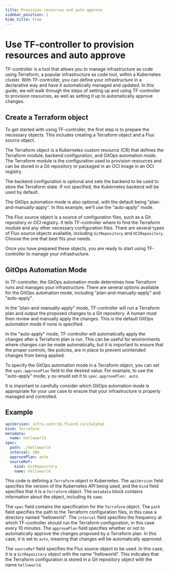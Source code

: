 ```yaml
---
title: Provision resources and auto approve
sidebar_position: 1
hide_title: true
---
```


# Use TF-controller to provision resources and auto approve

TF-controller is a tool that allows you to manage infrastructure as code using Terraform,
a popular infrastructure as code tool, within a Kubernetes cluster.
With TF-controller, you can define your infrastructure in a declarative way and have
it automatically managed and updated. In this guide, we will walk through the steps of
setting up and using TF-controller to provision resources, as well as setting it up to automatically approve changes.

## Create a Terraform object

To get started with using TF-controller, the first step is to prepare the necessary objects.
This includes creating a Terraform object and a Flux source object.

The Terraform object is a Kubernetes custom resource (CR) that defines
the Terraform module, backend configuration, and GitOps automation mode.
The Terraform module is the configuration used to provision resources
and can be stored in a Git repository or packaged in an OCI image in an OCI registry.

The backend configuration is optional and sets the backend to be used to store the Terraform state.
If not specified, the Kubernetes backend will be used by default.

The GitOps automation mode is also optional, with the default being "plan-and-manually-apply".
In this example, we'll use the "auto-apply" mode.

The Flux source object is a source of configuration files,
such as a Git repository or OCI registry. It tells TF-controller where to find the Terraform module
and any other necessary configuration files.
There are several types of Flux source objects available, including `GitRepository` and `OCIRepository`.
Choose the one that best fits your needs.

Once you have prepared these objects, you are ready to start using TF-controller to manage your infrastructure.

## GitOps Automation Mode

In TF-controller, the GitOps automation mode determines how Terraform runs and manages your infrastructure.
There are several options available for the GitOps automation mode, including "plan-and-manually-apply" and "auto-apply".

In the "plan-and-manually-apply" mode,
TF-controller will run a Terraform plan and output the proposed changes to a Git repository.
A human must then review and manually apply the changes.
This is the default GitOps automation mode if none is specified.

In the "auto-apply" mode, TF-controller will automatically apply the changes after a Terraform plan is run.
This can be useful for environments where changes can be made automatically,
but it is important to ensure that the proper controls, like policies, are in place to prevent unintended changes
from being applied.

To specify the GitOps automation mode in a Terraform object,
you can set the `spec.approvePlan` field to the desired value. For example, to use the "auto-apply" mode, y
ou would set it to `spec.approvePlan: auto`.

It is important to carefully consider which GitOps automation mode is appropriate for your use case to ensure that
your infrastructure is properly managed and controlled.

## Example

```yaml {8}
apiVersion: infra.contrib.fluxcd.io/v1alpha1
kind: Terraform
metadata:
  name: helloworld
spec:
  path: ./helloworld
  interval: 10m
  approvePlan: auto
  sourceRef:
    kind: GitRepository
    name: helloworld
```

This code is defining a `Terraform` object in Kubernetes.
The `apiVersion` field specifies the version of the Kubernetes API being used,
and the `kind` field specifies that it is a `Terraform` object.
The `metadata` block contains information about the object, including its `name`.

The `spec` field contains the specification for the `Terraform` object.
The `path` field specifies the path to the Terraform configuration files,
in this case a directory named "helloworld".
The `interval` field specifies the frequency at which TF-controller should run the Terraform configuration,
in this case every 10 minutes. The `approvePlan` field specifies whether or not
to automatically approve the changes proposed by a Terraform plan.
In this case, it is set to `auto`, meaning that changes will be automatically approved.

The `sourceRef` field specifies the Flux source object to be used.
In this case, it is a `GitRepository` object with the name "helloworld".
This indicates that the Terraform configuration is stored in a Git repository object with the name `helloworld`.
